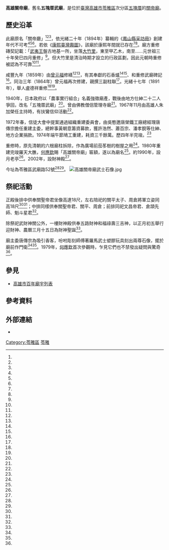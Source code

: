 {{coord|22.630851|120.331697|display=title}}
{{東亞廟宇
| name = 高雄關帝廟
| img =File:高雄關帝廟.jpg
| img_capt =
| image_width = 250px
| location = {{ROC-TWN}}[[高雄市|高雄市]][[苓雅區|苓雅區]]武廟路52號
| god = [[關聖帝君|關聖帝君]]
| type =
| struct =
| open_year =
| cere_date =
| mass_rapid_transit =[[高捷橘線|高捷橘線]][[五塊厝站|五塊厝站]]或[[技擊館站|技擊館站]]
}}
'''高雄關帝廟'''，舊名'''五塊厝武廟'''，是位於[[臺灣|臺灣]][[高雄市|高雄市]][[苓雅區|苓雅區]]次分區[[五塊厝|五塊厝]]的[[關帝廟|關帝廟]]。

==歷史沿革==
此廟原名「關帝廳」<ref name="吳文欽"/><ref name="王錦河"/><ref name="崔家琪"/>，依光緒二十年（1894年）纂輯的《[[鳳山縣采訪冊|鳳山縣采訪冊]]》創建年代不可考<ref name="吳文欽"/><ref name="崔家琪"/><ref name="王瑞伶2"/>。若依《[[康熙臺灣輿圖|康熙臺灣輿圖]]》，該廟於康熙年間就已存在<ref name="崔家琪"/><ref name="王瑞伶2"/>。廟方重修磚契記載：「[[武夷王|武夷王]]盤古地基一所，坐落[[大竹里_(堡里)|大竹里]]，東至甲乙木，南至……元世祖三十年癸巳四月重修」<ref name="吳文欽"/>。但大竹里是清治時期才設立的行政區劃，因此元朝時重修被認為不可靠<ref name="吳文欽"/><ref name="崔家琪"/>。

咸豐九年（1859年）由[[曾元福|曾元福]]修繕<ref name="吳文欽"/><ref name="崔家琪"/>，有其奉獻的石香爐<ref name="崔家琪"/><ref name="黃福鎮"/>、和重修武廟碑記<ref name="崔家琪"/>。同治三年（1864年）曾元福再次修建，親撰三副柱聯<ref name="崔家琪"/>。光緒十七年（1891年），舉人盧德祥重修<ref name="吳文欽"/><ref name="崔家琪"/>。

1940年，日本政府以「農事實行組合」名義強徵廟產，戰後由地方仕紳二十二人爭回，改名「五塊厝武廟」<ref name="崔家琪"/>。曾由佛教僧侶管理寺廟<ref name="1959-10-13"/>。1967年11月由高雄人朱加榮任主持時，有扶鸞信仰活動<ref name="1970-02-19"/>。

1972年春，信徒大會中提案通過組織重建委員會，由吳憨邀唐榮鐵工廠總經理唐傳宗擔任重建主委，總幹事黃朝意籌資募款，獲許浩然、蕭百宗、潘孝銳等仕紳、地方企業捐款。1974年端午節鳩工重建，耗資三千餘萬。歷四年半完竣。<ref name="崔家琪"/>

重修時，原先清朝的六根廟柱拆除，作為廣場前茄苳樹的樹屋之用<ref name="王瑞伶1"/>。1980年重建完竣羅天大醮，[[何應欽|何應欽]]賜「高雄關帝廟」匾額，遂以為廟名<ref name="崔家琪"/>。約1990年，設月老亭<ref name="王瑞伶"/>。2002年，設財神殿<ref name="崔家琪"/>。

今址為苓雅區武廟路52號<ref name="黃福鎮"/><ref name="童涵旎"/>。
[[File:高雄關帝廟武士石像.jpg|thumb]]
==祭祀活動==
正殿後排中供奉關聖帝君坐像高達18尺，左右陪祀的關平太子、周倉將軍立姿同高18尺<ref name="王錦河"/><ref name="崔家琪"/>；中排同樣供奉關聖帝君、關平、周倉；前排同祀文昌帝君、倉頡先師、魁斗星君<ref name="王錦河"/>。

除祭祀武財神關公外，一樓財神殿供奉五路財神和福祿壽三吉神，以正月初五舉行迎財神、農曆三月十五日為財神聖誕<ref name="童涵旎"/>。

廟主委唐傳宗為吸引香客，吩咐彫刻師傅著羅馬武士塑膠玩具刻出兩尊石像，擺於廟前作門衛<ref name="崔家琪"/><ref name="曾達輝"/>。1979年，[[何應欽|何應欽]]首次參觀時，乍見它們也不禁發出疑問與驚奇<ref name="曾達輝"/>。

==參見==
* [[高雄市百年廟宇列表|高雄市百年廟宇列表]]

== 參考資料 ==
{{Reflist|2|refs =

<ref name="崔家琪">{{Cite news|url=https://tprn.news/2020/03/30/%e9%ab%98%e9%9b%84%e9%97%9c%e5%b8%9d%e5%bb%9f%e5%bd%b0%e9%a1%af%e5%bf%a0%e7%be%a9%e7%b2%be%e7%a5%9e%e8%bb%8d%e8%ad%a6%e4%be%9b%e5%a5%89%e7%a5%88%e6%b1%82%e5%ae%88%e8%ad%b7/|title=高雄關帝廟彰顯忠義精神軍警供奉祈求守護|author=崔家琪|language=zh-tw|newspaper=《臺灣公論報》|date=2020-03-30|accessdate=2020-06-08}}</ref>

<ref name="王錦河">{{Cite news|url=https://www.chinatimes.com/realtimenews/20170130000321-260405?chdtv|title=高雄關帝廟香火鼎盛　初一起每天湧入大批信眾祈福|author=王錦河|language=zh-tw|newspaper=《中國時報》|date=2017-01-30|accessdate=2020-02-06}}</ref>

<ref name="童涵旎">{{Cite news|url=http://iservice.ltn.com.tw/2013/specials/info/news.php?rno=1&no=653945|title=高雄關帝廟 求財點財神燈|author=童涵旎|language=zh-tw|newspaper=《自由時報》|date=2013-02-11|accessdate=2020-02-06}}</ref>

<ref name="吳文欽">{{Cite news|url=http://cdns.com.tw/news.php?n_id=27&nc_id=35147|title=高雄關帝廟 何應欽上將贈匾為名|author=吳文欽|language=zh-tw|newspaper=《中華日報》|date=2015-07-07|accessdate=2020-02-03|archive-url=https://web.archive.org/web/20190829181916/http://www.cdns.com.tw/news.php?n_id=27&nc_id=35147|archive-date=2019-08-29|dead-url=no}}</ref>

<ref name="黃福鎮">{{Cite news|url=|title=鄉情瞭望台 高雄三大廟 文化信仰和政治中心|author=黃福鎮|language=zh-tw|newspaper=《聯合報》|date=1999-04-09|accessdate=}}</ref>

<ref name="王瑞伶1">{{Cite news|url=|title=茄苳樹 坐擁百萬金屋 關帝廟老樹住在古文物蓋的房子 主幹有專屬房間 信徒稱「比人還好命」|author=王瑞伶|language=zh-tw|newspaper=《聯合報》|date=2003-08-27|accessdate=}}</ref>

<ref name="王瑞伶2">{{Cite news|url=|title=關帝廟尋根史 躍然方寸間 元朝建廟 迄今710年歷史 發展沿革印成郵票 廟方今起慶生 有多項活動|author=王瑞伶|language=zh-tw|newspaper=《聯合報》|date=2003-10-08|accessdate=}}</ref>

<ref name="王瑞伶">{{Cite news|url=|title=情人節轉眼至 月老亭也發燒|author=王瑞伶|language=zh-tw|newspaper=《聯合報》|date=2000-02-12|accessdate=}}</ref>

<ref name="1959-10-13">{{Cite news|url=|title=不看佛面 硬打山門 不怕金剛怒目 幾使尼姑破頭|author=|language=zh-tw|newspaper=《聯合報》|date=1959-10-13|accessdate=}}</ref>

<ref name="1970-02-19">{{Cite news|url=|title=神棍斂財噱頭大 設置陰陽判決場 妖言惑眾三年刮進兩百萬 禪房深鎖不知弄些啥玄虛|author=|language=zh-tw|newspaper=《聯合報》|date=1970-02-19|accessdate=}}</ref>
<ref name="曾達輝">{{Cite news|url=|title=羅馬武士替關老爺站衛兵？|author=曾達輝|language=zh-tw|newspaper=《民生報》|date=1984-02-11|accessdate=}}</ref>
}}
{{Clear}}
{{portal bar|高雄|道教|border=no}}

==外部連結==
{{Commons category|Kaohsiung Guandi Temple}}
*{{Official site|www.kdm.org.tw}}

[[Category:苓雅區|Category:苓雅區]]
[[Category:高雄市關帝廟|苓雅]]
